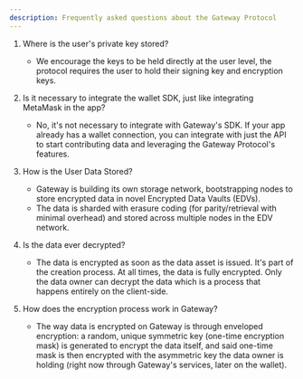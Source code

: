 ```yaml
---
description: Frequently asked questions about the Gateway Protocol
---
```


1.  Where is the user's private key stored?

    - We encourage the keys to be held directly at the user level, the protocol requires the user to hold their signing key and encryption keys.

2.  Is it necessary to integrate the wallet SDK, just like integrating MetaMask in the app?

    - No, it's not necessary to integrate with Gateway's SDK. If your app already has a wallet connection, you can integrate with just the API to start contributing data and leveraging the Gateway Protocol's features.

3.  How is the User Data Stored?

    - Gateway is building its own storage network, bootstrapping nodes to store encrypted data in novel Encrypted Data Vaults (EDVs).
    - The data is sharded with erasure coding (for parity/retrieval with minimal overhead) and stored across multiple nodes in the EDV network.

4.  Is the data ever decrypted?

    - The data is encrypted as soon as the data asset is issued. It's part of the creation process. At all times, the data is fully encrypted. Only the data owner can decrypt the data which is a process that happens entirely on the client-side.

5.  How does the encryption process work in Gateway?

    - The way data is encrypted on Gateway is through enveloped encryption: a random, unique symmetric key (one-time encryption mask) is generated to encrypt the data itself, and said one-time mask is then encrypted with the asymmetric key the data owner is holding (right now through Gateway's services, later on the wallet).
